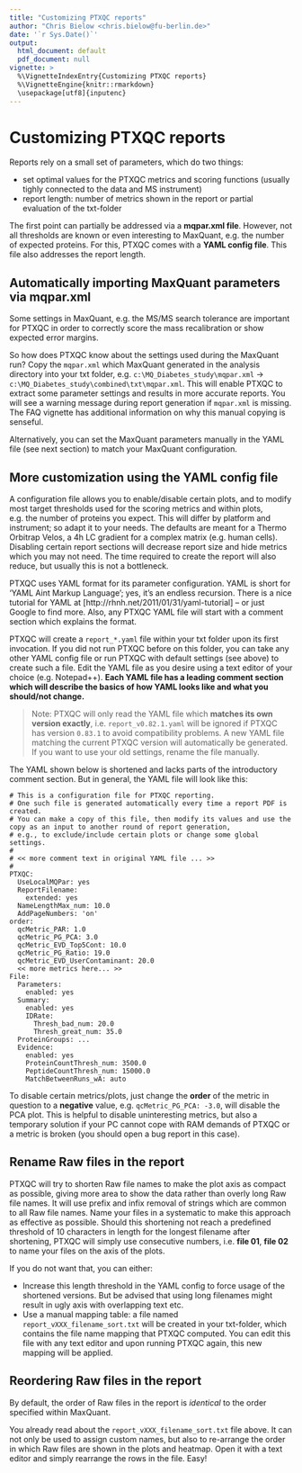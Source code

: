 ---
title: "Customizing PTXQC reports"
author: "Chris Bielow <chris.bielow@fu-berlin.de>"
date: '`r Sys.Date()`'
output:
  html_document: default
  pdf_document: null
vignette: >
  %\VignetteIndexEntry{Customizing PTXQC reports}
  %\VignetteEngine{knitr::rmarkdown}
  \usepackage[utf8]{inputenc}
---

# Customizing PTXQC reports

Reports rely on a small set of parameters, which do two things:

  - set optimal values for the PTXQC metrics and scoring functions
    (usually tighly connected to the data and MS instrument)
  - report length: number of metrics shown in the report or partial evaluation of the txt-folder

The first point can partially be addressed via a **mqpar.xml file**.
However, not all thresholds are known or even interesting to MaxQuant, e.g. the number of expected proteins.
For this, PTXQC comes with a **YAML config file**. This file also addresses the report length.

## Automatically importing MaxQuant parameters via mqpar.xml

Some settings in MaxQuant, e.g. the MS/MS search tolerance are important for PTXQC in order to
correctly score the mass recalibration or show expected error margins.

So how does PTXQC know about the settings used during the MaxQuant run? 
Copy the `mqpar.xml` which MaxQuant generated in the analysis directory 
into your txt folder, e.g. `c:\MQ_Diabetes_study\mqpar.xml` -> `c:\MQ_Diabetes_study\combined\txt\mqpar.xml`. 
This will enable PTXQC to extract some parameter settings and results in more accurate reports. 
You will see a warning message during report generation if `mqpar.xml` is missing.
The FAQ vignette has additional information on why this manual copying is senseful.

Alternatively, you can set the MaxQuant parameters manually in the YAML file (see next section) to match your MaxQuant configuration.

## More customization using the YAML config file

A configuration file allows you to enable/disable certain plots, and to modify most target thresholds used for the scoring metrics and within plots, e.g. the number of proteins you expect. This will differ by platform and instrument; so adapt it to your needs. The defaults are meant for a Thermo Orbitrap Velos, a 4h LC gradient for a complex matrix (e.g. human cells).
Disabling certain report sections will decrease report size and hide metrics which you may not need. The time required to create the report will also reduce, but usually this is not a bottleneck.

PTXQC uses YAML format for its parameter configuration. YAML is short for 'YAML Aint Markup Language'; yes, it's an endless recursion.
There is a nice tutorial for YAML at [http://rhnh.net/2011/01/31/yaml-tutorial] -- or just Google to find more.
Also, any PTXQC YAML file will start with a comment section which explains the format.

PTXQC will create a `report_*.yaml` file within your txt folder upon its first invocation.
If you did not run PTXQC before on this folder, you can take any other YAML config file
or run PTXQC with default settings (see above) to create such a file.
Edit the YAML file as you desire using a text editor of your choice (e.g. Notepad++). **Each YAML file has a leading comment section which will describe the basics of how YAML looks like and what you should/not change.**

> Note: PTXQC will only read the YAML file which **matches its own version exactly**, i.e. `report_v0.82.1.yaml` will be
> ignored if PTXQC has version `0.83.1` to avoid compatibility problems. A new YAML file matching the current PTXQC 
> version will automatically be generated. If you want to use your old settings, rename the file manually.

The YAML shown below is shortened and lacks parts of the introductory comment section.
But in general, the YAML file will look like this:

    # This is a configuration file for PTXQC reporting.
    # One such file is generated automatically every time a report PDF is created.
    # You can make a copy of this file, then modify its values and use the copy as an input to another round of report generation,
    # e.g., to exclude/include certain plots or change some global settings.
    #
    # << more comment text in original YAML file ... >>
    #
    PTXQC:
      UseLocalMQPar: yes
      ReportFilename:
        extended: yes
      NameLengthMax_num: 10.0
      AddPageNumbers: 'on'
    order:
      qcMetric_PAR: 1.0
      qcMetric_PG_PCA: 3.0
      qcMetric_EVD_Top5Cont: 10.0
      qcMetric_PG_Ratio: 19.0
      qcMetric_EVD_UserContaminant: 20.0
      << more metrics here... >>
    File:
      Parameters:
        enabled: yes
      Summary:
        enabled: yes
        IDRate:
          Thresh_bad_num: 20.0
          Thresh_great_num: 35.0
      ProteinGroups: ...
      Evidence:
        enabled: yes
        ProteinCountThresh_num: 3500.0
        PeptideCountThresh_num: 15000.0
        MatchBetweenRuns_wA: auto

To disable certain metrics/plots, just change the **order** of the metric in question to a **negative** value,
e.g. `qcMetric_PG_PCA: -3.0`, will disable the PCA plot.
This is helpful to disable uninteresting metrics, but also a temporary solution if your PC cannot cope with RAM demands of PTXQC
or a metric is broken (you should open a bug report in this case).
        

## Rename Raw files in the report

PTXQC will try to shorten Raw file names to make the plot axis as compact as possible, giving more area to show the data rather than overly long Raw file names.
It will use prefix and infix removal of strings which are common to all Raw file names. Name your files in a systematic to make this approach as effective as possible. 
Should this shortening not reach a predefined threshold of 10 characters in length for the longest filename after shortening, 
PTXQC will simply use consecutive numbers, i.e. **file 01**, **file 02** to name your files on the axis of the plots.

If you do not want that, you can either:

  - Increase this length threshold in the YAML config to force usage of the shortened versions. 
    But be advised that using long filenames might result in ugly axis with overlapping text etc.
  - Use a manual mapping table: a file named `report_vXXX_filename_sort.txt` will be created in your txt-folder,
    which contains the file name mapping that PTXQC computed. You can edit this file with any text editor
    and upon running PTXQC again, this new mapping will be applied.

## Reordering Raw files in the report

By default, the order of Raw files in the report is _identical_ to the order specified within MaxQuant.

You already read about the `report_vXXX_filename_sort.txt` file above.
It can not only be used to assign custom names, but also to re-arrange the order in which Raw files are shown in the plots and heatmap.
Open it with a text editor and simply rearrange the rows in the file. Easy!


